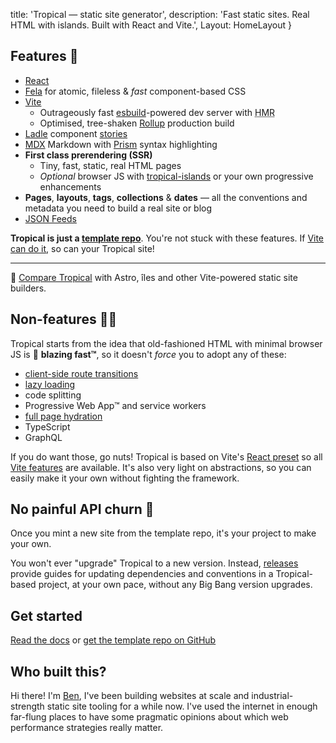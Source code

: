 
  title: 'Tropical — static site generator',
  description: 'Fast static sites. Real HTML with islands. Built with React and Vite.',
  Layout: HomeLayout
}

## Features 🍹

- [React](https://reactjs.org/)
- [Fela](http://fela.js.org/) for atomic, fileless & *fast* component-based CSS
- [Vite](https://vitejs.dev/)
  - Outrageously fast [esbuild](https://esbuild.github.io/)-powered dev server with <abbr title='Hot Module Replacement'>HMR</abbr>
  - Optimised, tree-shaken [Rollup](https://rollupjs.org/) production build
- [Ladle](https://ladle.dev/) component [stories](https://github.com/ComponentDriven/csf)
- [MDX](https://mdxjs.com/) Markdown with [Prism](https://prismjs.com/) syntax highlighting
- **First class prerendering (SSR)**
  - Tiny, fast, static, real HTML pages
  - *Optional* browser JS with [tropical-islands](https://github.com/bensmithett/tropical-utils/tree/main/packages/tropical-islands) or your own progressive enhancements
- **Pages**, **layouts**, **tags**, **collections** & **dates** — all the conventions and metadata you need to build a real site or blog
- [JSON Feeds](https://jsonfeed.org/)

**Tropical is just a [template repo](https://docs.github.com/en/github/creating-cloning-and-archiving-repositories/creating-a-repository-on-github/creating-a-repository-from-a-template)**. You're not stuck with these features. If [Vite can do it](https://vitejs.dev/guide/features.html), so can your Tropical site!

---

🤔 [Compare Tropical](/docs/comparisons/) with Astro, îles and other Vite-powered static site builders.

## Non-features 🙅‍♀️

Tropical starts from the idea that old-fashioned HTML with minimal browser JS is 🚀 **blazing fast™**, so it doesn't *force* you to adopt any of these:

- [client-side route transitions](https://twitter.com/ryanflorence/status/1186515553285857280)
- [lazy loading](https://www.bensmithett.com/an-argument-against-lazy-loading/)
- code splitting
- Progressive Web App™ and service workers
- [full page hydration](https://github.com/bensmithett/tropical/blob/docs/app/decisions/003_dont_default_to_full_page_react_hydration.md)
- TypeScript
- GraphQL

If you do want those, go nuts! Tropical is based on Vite's [React preset](https://vitejs.dev/guide/#scaffolding-your-first-vite-project) so all [Vite features](https://vitejs.dev/guide/features.html) are available. It's also very light on abstractions, so you can easily make it your own without fighting the framework.

## No painful API churn 🤕

Once you mint a new site from the template repo, it's your project to make your own.

You won't ever "upgrade" Tropical to a new version. Instead, [releases](https://github.com/bensmithett/tropical/releases) provide guides for updating dependencies and conventions in a Tropical-based project, at your own pace, without any Big Bang version upgrades.

## Get started

[Read the docs](/docs/) or [get the template repo on GitHub](https://github.com/bensmithett/tropical)

## Who built this?

Hi there! I'm [Ben](https://www.bensmithett.com/), I've been building websites at scale and industrial-strength static site tooling for a while now. I've used the internet in enough far-flung places to have some pragmatic opinions about which web performance strategies really matter.
